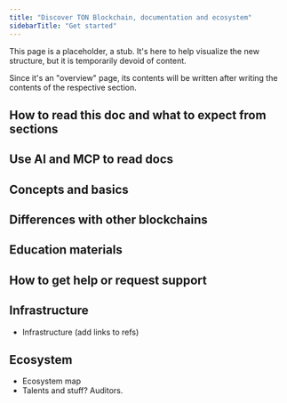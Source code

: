 ```yaml
---
title: "Discover TON Blockchain, documentation and ecosystem"
sidebarTitle: "Get started"
---
```


This page is a placeholder, a stub. It's here to help visualize the new structure, but it is temporarily devoid of content.

Since it's an "overview" page, its contents will be written after writing the contents of the respective section.

## How to read this doc and what to expect from sections
## Use AI and MCP to read docs
## Concepts and basics
## Differences with other blockchains
## Education materials
## How to get help or request support
## Infrastructure
- Infrastructure (add links to refs)
## Ecosystem
- Ecosystem map
- Talents and stuff? Auditors.
